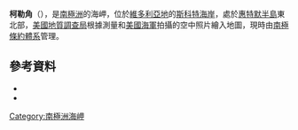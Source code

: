 {{coord|75|48|S|162|51|E|source:GNIS|display=title}}

'''柯勒角'''（{{lang-en|Kohler Head}}），是[[南極洲|南極洲]]的海岬，位於[[維多利亞地|維多利亞地]]的[[斯科特海岸|斯科特海岸]]，處於[[惠特默半島|惠特默半島]]東北部，[[美國地質調查局|美國地質調查局]]根據測量和[[美國海軍|美國海軍]]拍攝的空中照片繪入地圖，現時由[[南極條約體系|南極條約體系]]管理。

==參考資料==
*{{cite gnis | type = antarid | id = 8111| name = Kohler Head | accessdate = 2013-05-13}}
*{{usgs-gazetteer|id=8111}}

{{DEFAULTSORT:Kohler Head}}
[[Category:南極洲海岬|Category:南極洲海岬]]


{{ScottCoast-geo-stub}}
